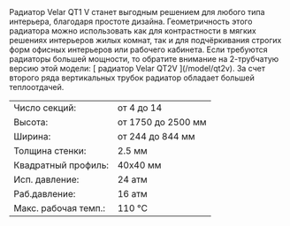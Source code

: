<span class="leading-6">
  Радиатор Velar QT1 V станет выгодным решением для любого типа интерьера,
  благодаря простоте дизайна. Геометричность этого радиатора можно использовать
  как для контрастности в мягких решениях интерьеров жилых комнат, так и для
  подчёркивания строгих форм офисных интерьеров или рабочего кабинета.
</span>
<span class="leading-6">
  Если требуются радиаторы большей мощности, то обратите внимание на 2-трубчатую
  версию этой модели: [
  <span class="text-red-500 hover:underline">радиатор Velar QT2V</span>
  ](/model/qt2v). За счет второго ряда вертикальных трубок радиатор обладает большей
  теплоотдачей.
</span>

<table class="text-xs w-full">
  <tr class="hover:bg-neutral-100">
    <td class="py-1 px-1">Число секций:</td>
    <td class="py-1">от 4 до 14</td>
  </tr>
  <tr class="hover:bg-neutral-100">
    <td class="py-1 px-1">Высота:</td>
    <td class="py-1">от 1750 до 2500 мм</td>
  </tr>
  <tr class="hover:bg-neutral-100">
    <td class="py-1 px-1">Ширина:</td>
    <td class="py-1">от 244 до 844 мм</td>
  </tr>
  <tr class="hover:bg-neutral-100">
    <td class="py-1 px-1">Толщина стенки:</td>
    <td class="py-1">2.5 мм</td>
  </tr>
  <tr class="hover:bg-neutral-100">
    <td class="py-1 px-1">Квадратный профиль:</td>
    <td class="py-1">40х40 мм</td>
  </tr>
  <tr class="hover:bg-neutral-100">
    <td class="py-1 px-1">Исп. давление:</td>
    <td class="py-1">24 атм</td>
  </tr>
  <tr class="hover:bg-neutral-100">
    <td class="py-1 px-1">Раб.давление:</td>
    <td class="py-1">16 атм</td>
  </tr>
  <tr class="hover:bg-neutral-100">
    <td class="py-1 px-1">Макс. рабочая темп.:</td>
    <td class="py-1">110 °C</td>
  </tr>
</table>
